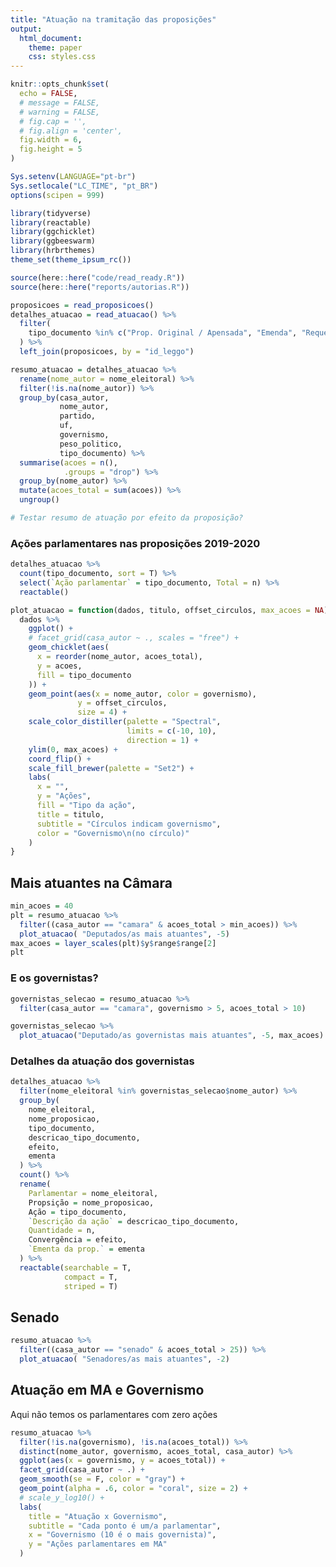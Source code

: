 ```yaml
---
title: "Atuação na tramitação das proposições"
output:
  html_document:
    theme: paper
    css: styles.css
---
```


```r
knitr::opts_chunk$set(
  echo = FALSE,
  # message = FALSE,
  # warning = FALSE,
  # fig.cap = '',
  # fig.align = 'center',
  fig.width = 6,
  fig.height = 5
)

Sys.setenv(LANGUAGE="pt-br")
Sys.setlocale("LC_TIME", "pt_BR")
options(scipen = 999)
```

```r
library(tidyverse)
library(reactable)
library(ggchicklet)
library(ggbeeswarm)
library(hrbrthemes)
theme_set(theme_ipsum_rc())

source(here::here("code/read_ready.R"))
source(here::here("reports/autorias.R"))
```

```r
proposicoes = read_proposicoes()
detalhes_atuacao = read_atuacao() %>%
  filter(
    tipo_documento %in% c("Prop. Original / Apensada", "Emenda", "Requerimento", "Parecer")
  ) %>%
  left_join(proposicoes, by = "id_leggo")

resumo_atuacao = detalhes_atuacao %>%
  rename(nome_autor = nome_eleitoral) %>% 
  filter(!is.na(nome_autor)) %>% 
  group_by(casa_autor,
           nome_autor,
           partido,
           uf,
           governismo,
           peso_politico,
           tipo_documento) %>%
  summarise(acoes = n(), 
            .groups = "drop") %>% 
  group_by(nome_autor) %>% 
  mutate(acoes_total = sum(acoes)) %>% 
  ungroup()

# Testar resumo de atuação por efeito da proposição? 
```

### Ações parlamentares nas proposições 2019-2020

```r
detalhes_atuacao %>% 
  count(tipo_documento, sort = T) %>% 
  select(`Ação parlamentar` = tipo_documento, Total = n) %>% 
  reactable()
```

```r
plot_atuacao = function(dados, titulo, offset_circulos, max_acoes = NA) {
  dados %>%
    ggplot() +
    # facet_grid(casa_autor ~ ., scales = "free") +
    geom_chicklet(aes(
      x = reorder(nome_autor, acoes_total),
      y = acoes,
      fill = tipo_documento
    )) +
    geom_point(aes(x = nome_autor, color = governismo),
               y = offset_circulos,
               size = 4) +
    scale_color_distiller(palette = "Spectral",
                          limits = c(-10, 10),
                          direction = 1) +
    ylim(0, max_acoes) + 
    coord_flip() +
    scale_fill_brewer(palette = "Set2") +
    labs(
      x = "",
      y = "Ações",
      fill = "Tipo da ação",
      title = titulo,
      subtitle = "Círculos indicam governismo",
      color = "Governismo\n(no círculo)"
    )
}
```


## Mais atuantes na Câmara

```r
min_acoes = 40
plt = resumo_atuacao %>%
  filter((casa_autor == "camara" & acoes_total > min_acoes)) %>%
  plot_atuacao( "Deputados/as mais atuantes", -5)
max_acoes = layer_scales(plt)$y$range$range[2]
plt
```

### E os governistas?

```r
governistas_selecao = resumo_atuacao %>%
  filter(casa_autor == "camara", governismo > 5, acoes_total > 10)

governistas_selecao %>%
  plot_atuacao("Deputado/as governistas mais atuantes", -5, max_acoes)
```

### Detalhes da atuação dos governistas

```r
detalhes_atuacao %>%
  filter(nome_eleitoral %in% governistas_selecao$nome_autor) %>%
  group_by(
    nome_eleitoral,
    nome_proposicao,
    tipo_documento,
    descricao_tipo_documento,
    efeito,
    ementa
  ) %>%
  count() %>%
  rename(
    Parlamentar = nome_eleitoral,
    Propsição = nome_proposicao,
    Ação = tipo_documento,
    `Descrição da ação` = descricao_tipo_documento,
    Quantidade = n,
    Convergência = efeito,
    `Ementa da prop.` = ementa
  ) %>%
  reactable(searchable = T, 
            compact = T, 
            striped = T)
```

## Senado

```r
resumo_atuacao %>%
  filter((casa_autor == "senado" & acoes_total > 25)) %>%
  plot_atuacao( "Senadores/as mais atuantes", -2)
```

## Atuação em MA e Governismo

Aqui não temos os parlamentares com zero ações

```r
resumo_atuacao %>% 
  filter(!is.na(governismo), !is.na(acoes_total)) %>% 
  distinct(nome_autor, governismo, acoes_total, casa_autor) %>% 
  ggplot(aes(x = governismo, y = acoes_total)) + 
  facet_grid(casa_autor ~ .) + 
  geom_smooth(se = F, color = "gray") + 
  geom_point(alpha = .6, color = "coral", size = 2) + 
  # scale_y_log10() + 
  labs(
    title = "Atuação x Governismo", 
    subtitle = "Cada ponto é um/a parlamentar", 
    x = "Governismo (10 é o mais governista)", 
    y = "Ações parlamentares em MA"
  )
  
```


